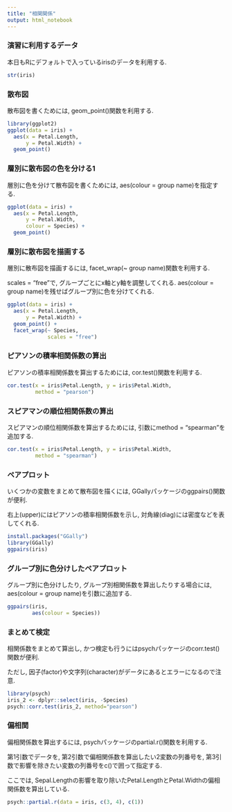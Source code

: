```yaml
---
title: "相関関係"
output: html_notebook
---
```


### 演習に利用するデータ

本日もRにデフォルトで入っているirisのデータを利用する.

```r
str(iris)
```

### 散布図

散布図を書くためには, geom_point()関数を利用する.

```r
library(ggplot2)
ggplot(data = iris) +
  aes(x = Petal.Length, 
      y = Petal.Width) +
  geom_point()
```

### 層別に散布図の色を分ける1

層別に色を分けて散布図を書くためには, aes(colour = group name)を指定する.

```r
ggplot(data = iris) +
  aes(x = Petal.Length, 
      y = Petal.Width,
      colour = Species) +
  geom_point()
```

### 層別に散布図を描画する

層別に散布図を描画するには, facet_wrap(~ group name)関数を利用する.

scales = "free"で, グループごとにx軸とy軸を調整してくれる.
aes(colour = group name)を残せばグループ別に色を分けてくれる.

```r
ggplot(data = iris) +
  aes(x = Petal.Length, 
      y = Petal.Width) +
  geom_point() +
  facet_wrap(~ Species, 
             scales = "free")
```

### ピアソンの積率相関係数の算出

ピアソンの積率相関係数を算出するためには, cor.test()関数を利用する.

```r
cor.test(x = iris$Petal.Length, y = iris$Petal.Width,
         method = "pearson")
```

### スピアマンの順位相関係数の算出

スピアマンの順位相関係数を算出するためには, 引数にmethod = "spearman"を追加する.

```r
cor.test(x = iris$Petal.Length, y = iris$Petal.Width,
         method = "spearman")
```

### ペアプロット

いくつかの変数をまとめて散布図を描くには, GGallyパッケージのggpairs()関数が便利.

右上(upper)にはピアソンの積率相関係数を示し, 対角線(diag)には密度などを表してくれる.

```r
install.packages("GGally")
library(GGally)
ggpairs(iris)
```

### グループ別に色分けしたペアプロット

グループ別に色分けしたり, グループ別相関係数を算出したりする場合には, aes(colour = group name)を引数に追加する.

```r
ggpairs(iris, 
        aes(colour = Species))
```

### まとめて検定

相関係数をまとめて算出し, かつ検定も行うにはpsychパッケージのcorr.test()関数が便利.

ただし, 因子(factor)や文字列(character)がデータにあるとエラーになるので注意.

```r
library(psych)
iris_2 <- dplyr::select(iris, -Species)
psych::corr.test(iris_2, method="pearson")
```

### 偏相関

偏相関係数を算出するには, psychパッケージのpartial.r()関数を利用する.

第1引数でデータを, 第2引数で偏相関係数を算出したい2変数の列番号を, 第3引数で影響を除きたい変数の列番号をc()で囲って指定する.

ここでは, Sepal.Lengthの影響を取り除いたPetal.LengthとPetal.Widthの偏相関係数を算出している.

```r
psych::partial.r(data = iris, c(3, 4), c(1))
```
